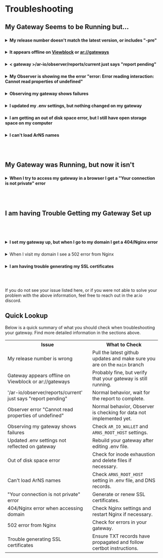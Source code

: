 # Troubleshooting

## My Gateway Seems to be Running but...

###

<details>
<summary><strong>My release number doesn't match the latest version, or includes "-pre"</strong></summary>

If your release number when you go to `<your-gateway>/ar-io/info` is lower than the current release, you simply need to upgrade your gateway in order to reach the latest release. 

If your release number includes the suffix "-pre" it means you are running your gateway from the development branch of the github repository, instead of the main branch. The development branch is used for staging work that the engineering team is in the middle of. Because of this, it can be much less stable than the main branch used for production and can cause significant issues. 

Ensure that you are running the latest release, from the main branch, by running the below commands in your terminal:

```console
sudo docker-compose down --rmi all

git checkout main

git pull

sudo docker-compose up -d
```

If this doesn't resolve the issue, you can also try a more extreme method of clearing out the incorrect docker images:

```console
sudo docker-compose down

sudo docker system prune -a

sudo docker-compose up -d
```

</details>

###

<details>
<summary><strong>It appears offline on <a target="_blank" href="https://viewblock.io/arweave/gateways">Viewblock</a> or <a target="_blank" href="https://gateways.arweave.dev">ar://gateways</a></strong></summary>

Viewblock and ar://gateways use a very simple ping method for determining if a gateway is "up". There are plenty of reasons why this ping may fail while the gateway is running perfectly, so showing as down is not cause for concern. Just verify that your gateway is still running, and wait. Your gateway will show as up again soon.

</details>

###

<details>
<summary><strong>< gateway >/ar-io/observer/reports/current just says "report pending"</strong></summary>

This is normal. Your Observer is working to generate a report and that report will be displayed once it is complete.

</details>

###

<details>
<summary><strong>My Observer is showing me the error "error: Error reading interaction: Cannot read properties of undefined"</strong></summary>

This is not an issue with your observer. The short explanation is that your Observer is looking for tasks assigned to it by the ar.io network contract, but there isnt anything there. You can safely ignore this error message.

</details>

###

<details>
<summary><strong>Observing my gateway shows failures</strong></summary>

When observing a gateway, there are two main pass/fail tests. "Ownership" and "ArNS Assessment"

- Ownership: This tests to see if the value set in your gateway `AR_IO_WALLET` value (in .env) matches the wallet used to join the AR.IO Network. If they don't match, update the value in your .env file and restart your gateway.

- ArNS Assessment: This tests to see if a gateway is able to resolve ArNS names correctly. The first thing you should check is if you have the `ARNS_ROOT_HOST` value set in your .env file. If not, set the value and restart your gateway. If this value is set, check to make sure you have current DNS records and SSL certificates for wildcard subdomains on your gateway.

</details>

###

<details>
<summary><strong>I updated my .env settings, but nothing changed on my gateway</strong></summary>

Once you edit your .env file, you need to "rebuild" your gateway for the changes to take effect. As of release 3, every time you start your gateway with `docker-compose` it is automatically rebuilt. So all you need to do is shut your gateway down and restart it.

</details>

###

<details>
<summary><strong>I am getting an out of disk space error, but I still have open storage space on my computer</strong></summary>

The most likely cause of this is inode exhaustion. Test this by running the command:

```
df -i
```

If one of the lines in the output says 100%, you have run out of inodes and so your filesystem is not capable of creating new files, even if you have available space. The solution is to delete files from your `data` folder in order to free up inodes.

This was a common issue prior to release #3, when Redis caching was introduced to reduce the number of small files created. If you are using an older version of the gateway, consider upgrading to mitigate the risk of inode exhaustion.

</details>

###

<details>
<summary><strong>I can't load ArNS names</strong></summary>

The first thing you should check if your gateway is not resolving ArNS names is that you have `ARNS_ROOT_HOST` set in your .env file. If not, set it to your domain name used for the gateway. For example, `ARNS_ROOT_HOST=arweave.dev`.

Once this value is set, restart your gateway for the changes to take effect.

If that doesn't resolve the issue, check your dns records. You need to have a wildcard subdomain ( \*.< your-domain > ) set with your domain registrar so that ArNS names will actually point at your gateway. You can set this record, and generate an SSL certificate for it, in the same way you set the records for your primary domain.

</details>

<br></br>

## My Gateway was Running, but now it isn't

###

<details>
<summary><strong>When I try to access my gateway in a browser I get a "Your connection is not private" error</strong></summary>

This error message means that your SSL certificates have expired. You need to renew your certificates by running the same certbot command you used when you initially started your gateway:

```
sudo certbot certonly --manual --preferred-challenges dns --email <your-email-address> -d <your-domain>.com -d '*.<your-domain>.com'
```

Certbot SSL certificates expire after 90 days, and you will need to rerun this command to renew every time. If you provide an email address, you will receive an email letting you know when it is time to renew.

</details>

<br></br>

## I am having Trouble Getting my Gateway Set up

<br></br>

###

<details>
<summary><strong>I set my gateway up, but when I go to my domain I get a 404/Nginx error</strong></summary>

If you navigate to your domain and see a 404 error from Nginx (the reverse proxy server used in the setup guide) it means that your domain is correctly pointed at the machine running your gateway, but you have not properly configured your Nginx settings (or your gateway is not running).

The [Set up Networking](./linux-setup.md#set-up-networking) section of the setup guide has detailed instructions on configuring your Nginx server. If all else fails, try restarting Nginx, that usually clears any issues with the server clinging to old configurations.

```
sudo service nginx restart
```

</details>

###

<details>
<summary>When I visit my domain I see a 502 error from Nginx</summary>

A 502 error from Nginx means that Nginx is working correctly, but it is receiving an error from your gateway when it tries to forward traffic.

</details>

###

<details>
<summary><strong>I am having trouble generating my SSL certificates</strong></summary>

When using the manual certbot command provided in the setup guide:

```
sudo certbot certonly --manual --preferred-challenges dns --email <your-email-address> -d <your-domain>.com -d '*.<your-domain>.com'
```

You need to be sure that you are waiting after creating your TXT records for them to completely propagate. You can check propagation using a tool like [dnschecker.org](https://dnschecker.org).

If you continue to have issues, you can check the [official certbot instructions guide](https://certbot.eff.org/instructions).

</details>

<br></br>

If you do not see your issue listed here, or if you were not able to solve your problem with the above information, feel free to reach out in the ar.io discord.

## Quick Lookup

Below is a quick summary of what you should check when troubleshooting your gateway. Find more detailed information in the sections above.

<div style="text-align: center">
<table class="inline-table" style="text-align: left">
    <tr style="text-align: center">
        <th>Issue</th>
        <th>What to Check</th>
    </tr>
    <tr>
        <td>My release number is wrong</td>
        <td>Pull the latest github updates and make sure you are on the <code>main</code> branch</td>
    </tr>
    <tr>
        <td>Gateway appears offline on Viewblock or ar://gateways</td>
        <td>Probably fine, but verify that your gateway is still running.</td>
    </tr>
    <tr>
        <td>'/ar-io/observer/reports/current' just says "report pending"</td>
        <td>Normal behavior, wait for the report to complete.</td>
    </tr>
    <tr>
        <td>Observer error "Cannot read properties of undefined"</td>
        <td>Normal behavior, Observer is checking for data not implemented yet.</td>
    </tr>
    <tr>
        <td>Observing my gateway shows failures</td>
        <td>Check <code>AR_IO_WALLET</code> and <code>ARNS_ROOT_HOST</code> settings.</td>
    </tr>
    <tr>
        <td>Updated .env settings not reflected on gateway</td>
        <td>Rebuild your gateway after editing .env file.</td>
    </tr>
    <tr>
        <td>Out of disk space error</td>
        <td>Check for inode exhaustion and delete files if necessary.</td>
    </tr>
    <tr>
        <td>Can't load ArNS names</td>
        <td>Check <code>ARNS_ROOT_HOST</code> setting in .env file, and DNS records.</td>
    </tr>
    <tr>
        <td>"Your connection is not private" error</td>
        <td>Generate or renew SSL certificates.</td>
    </tr>
    <tr>
        <td>404/Nginx error when accessing domain</td>
        <td>Check Nginx settings and restart Nginx if necessary.</td>
    </tr>
    <tr>
        <td>502 error from Nginx</td>
        <td>Check for errors in your gateway.</td>
    </tr>
    <tr>
        <td>Trouble generating SSL certificates</td>
        <td>Ensure TXT records have propagated and follow certbot instructions.</td>
    </tr>
</table>
</div>
